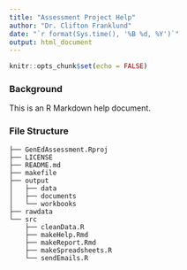 ```yaml
---
title: "Assessment Project Help"
author: "Dr. Clifton Franklund"
date: "`r format(Sys.time(), '%B %d, %Y')`"
output: html_document
---
```

```r
knitr::opts_chunk$set(echo = FALSE)
```

### Background ###  

This is an R Markdown help document.

### File Structure ###
```.
├── GenEdAssessment.Rproj
├── LICENSE
├── README.md
├── makefile
├── output
│   ├── data
│   ├── documents
│   └── workbooks
├── rawdata
└── src
    ├── cleanData.R
    ├── makeHelp.Rmd
    ├── makeReport.Rmd
    ├── makeSpreadsheets.R
    └── sendEmails.R
```
